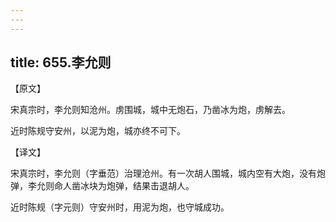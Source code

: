 ```yaml
---
---
---
```

title: 655.李允则
---



【原文】

宋真宗时，李允则知沧州。虏围城，城中无炮石，乃凿冰为炮，虏解去。

近时陈规守安州，以泥为炮，城亦终不可下。

【译文】

宋真宗时，李允则（字垂范）治理沧州。有一次胡人围城，城内空有大炮，没有炮弹，李允则命人凿冰块为炮弹，结果击退胡人。

近时陈规（字元则）守安州时，用泥为炮，也守城成功。